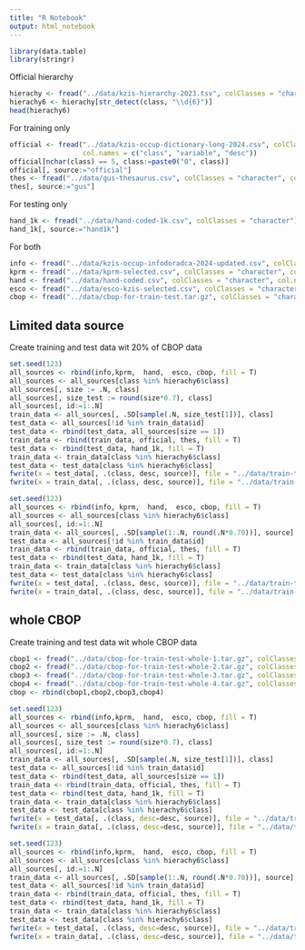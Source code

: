 ```yaml
---
title: "R Notebook"
output: html_notebook
---
```


```r
library(data.table)
library(stringr)
```

Official hierarchy

```r
hierachy <- fread("../data/kzis-hierarchy-2023.tsv", colClasses = "character", sep = "\t")
hierachy6 <- hierachy[str_detect(class, "\\d{6}")]
head(hierachy6)
```

For training only

```r
official <- fread("../data/kzis-occup-dictionary-long-2024.csv", colClasses = "character", 
                  col.names = c("class", "variable", "desc"))
official[nchar(class) == 5, class:=paste0("0", class)]
official[, source:="official"]
thes <- fread("../data/gus-thesaurus.csv", colClasses = "character", col.names = c("class", "desc"))
thes[, source:="gus"]
```

For testing only

```r
hand_1k <- fread("../data/hand-coded-1k.csv", colClasses = "character")
hand_1k[, source:="hand1k"]
```

For both

```r
info <- fread("../data/kzis-occup-infodoradca-2024-updated.csv", colClasses = "character")[, source:="info"]
kprm <- fread("../data/kprm-selected.csv", colClasses = "character", col.names = c("class", "desc"))[, source:="kprm"]
hand <- fread("../data/hand-coded.csv", colClasses = "character", col.names = c("class", "desc"))[, source:="hand"]
esco <- fread("../data/esco-kzis-selected.csv", colClasses = "character", col.names = c("class", "var", "desc"))[, source:="esco"]
cbop <- fread("../data/cbop-for-train-test.tar.gz", colClasses = "character", col.names = c("class", "desc"))[, source:="cbop"]
```

## Limited data source

Create training and test data wit 20% of CBOP data

```r
set.seed(123)
all_sources <- rbind(info,kprm,  hand,  esco, cbop, fill = T)
all_sources <- all_sources[class %in% hierachy6$class]
all_sources[, size := .N, class]
all_sources[, size_test := round(size*0.7), class]
all_sources[, id:=1:.N]
train_data <- all_sources[, .SD[sample(.N, size_test[1])], class]
test_data <- all_sources[!id %in% train_data$id]
test_data <- rbind(test_data, all_sources[size == 1])
train_data <- rbind(train_data, official, thes, fill = T)
test_data <- rbind(test_data, hand_1k, fill = T)
train_data <- train_data[class %in% hierachy6$class]
test_data <- test_data[class %in% hierachy6$class]
fwrite(x = test_data[, .(class, desc, source)], file = "../data/train-test/test-data-2024.tar.gz")
fwrite(x = train_data[, .(class, desc, source)], file = "../data/train-test/train-data-2024.tar.gz")
```

```r
set.seed(123)
all_sources <- rbind(info, kprm,  hand,  esco, cbop, fill = T)
all_sources <- all_sources[class %in% hierachy6$class]
all_sources[, id:=1:.N]
train_data <- all_sources[, .SD[sample(1:.N, round(.N*0.70))], source]
test_data <- all_sources[!id %in% train_data$id]
train_data <- rbind(train_data, official, thes, fill = T)
test_data <- rbind(test_data, hand_1k, fill = T)
train_data <- train_data[class %in% hierachy6$class]
test_data <- test_data[class %in% hierachy6$class]
fwrite(x = test_data[, .(class, desc, source)], file = "../data/train-test/test-data-source-2024.tar.gz")
fwrite(x = train_data[, .(class, desc, source)], file = "../data/train-test/train-data-source-2024.tar.gz")
```

## whole CBOP

Create training and test data wit whole CBOP data

```r
cbop1 <- fread("../data/cbop-for-train-test-whole-1.tar.gz", colClasses = "character", col.names = c("class", "desc"))[, source:="cbop"]
cbop2 <- fread("../data/cbop-for-train-test-whole-2.tar.gz", colClasses = "character", col.names = c("class", "desc"))[, source:="cbop"]
cbop3 <- fread("../data/cbop-for-train-test-whole-3.tar.gz", colClasses = "character", col.names = c("class", "desc"))[, source:="cbop"]
cbop4 <- fread("../data/cbop-for-train-test-whole-4.tar.gz", colClasses = "character", col.names = c("class", "desc"))[, source:="cbop"]
cbop <- rbind(cbop1,cbop2,cbop3,cbop4)
```

```r
set.seed(123)
all_sources <- rbind(info,kprm,  hand,  esco, cbop, fill = T)
all_sources <- all_sources[class %in% hierachy6$class]
all_sources[, size := .N, class]
all_sources[, size_test := round(size*0.7), class]
all_sources[, id:=1:.N]
train_data <- all_sources[, .SD[sample(.N, size_test[1])], class]
test_data <- all_sources[!id %in% train_data$id]
test_data <- rbind(test_data, all_sources[size == 1])
train_data <- rbind(train_data, official, thes, fill = T)
test_data <- rbind(test_data, hand_1k, fill = T)
train_data <- train_data[class %in% hierachy6$class]
test_data <- test_data[class %in% hierachy6$class]
fwrite(x = test_data[, .(class, desc=desc, source)], file = "../data/train-test/test-data-whole-2024.tar.gz")
fwrite(x = train_data[, .(class, desc=desc, source)], file = "../data/train-test/train-data-whole-2024.tar.gz")
```

```r
set.seed(123)
all_sources <- rbind(info,kprm,  hand,  esco, cbop, fill = T)
all_sources <- all_sources[class %in% hierachy6$class]
all_sources[, id:=1:.N]
train_data <- all_sources[, .SD[sample(1:.N, round(.N*0.70))], source]
test_data <- all_sources[!id %in% train_data$id]
train_data <- rbind(train_data, official, thes, fill = T)
test_data <- rbind(test_data, hand_1k, fill = T)
train_data <- train_data[class %in% hierachy6$class]
test_data <- test_data[class %in% hierachy6$class]
fwrite(x = test_data[, .(class, desc=desc, source)], file = "../data/train-test/test-data-whole-source-2024.tar.gz")
fwrite(x = train_data[, .(class, desc=desc, source)], file = "../data/train-test/train-data-whole-source-2024.tar.gz")
```




